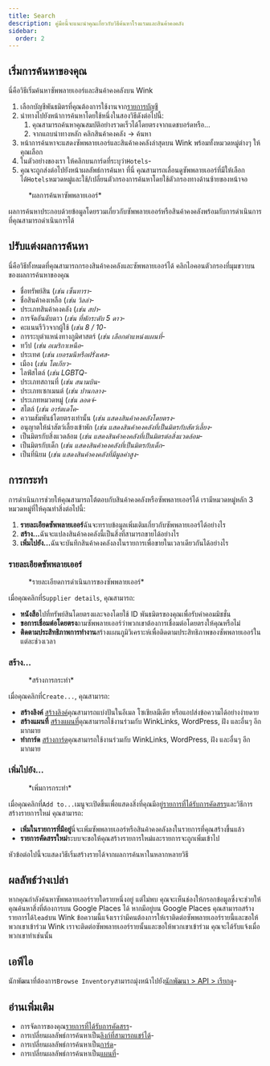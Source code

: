 ```yaml
---
title: Search
description: คู่มือนี้จะแนะนำคุณเกี่ยวกับวิธีค้นหาโรงแรมและสินค้าคงคลัง
sidebar:
  order: 2
---
```


## เริ่มการค้นหาของคุณ

นี่คือวิธีเริ่มค้นหาซัพพลายเออร์และสินค้าคงคลังบน Wink

1. เลือกบัญชีพันธมิตรที่คุณต้องการใช้งานจาก[รายการบัญชี](https://studio.wink.travel/company/list)
2. นำทางไปยังหน้าการค้นหาโดยใช้หนึ่งในสองวิธีดังต่อไปนี้:
   1. คุณสามารถค้นหาคุณสมบัติอย่างรวดเร็วได้โดยตรงจากแดชบอร์ดหรือ...
   2. จากแถบนำทางหลัก คลิกสินค้าคงคลัง → ค้นหา
3. หน้าการค้นหาจะแสดงซัพพลายเออร์และสินค้าคงคลังล่าสุดบน Wink พร้อมทั้งหมวดหมู่ต่างๆ ให้คุณเลือก
4. ในตัวอย่างของเรา ให้คลิกบนการ์ดที่ระบุว่า`Hotels`-
5. คุณจะถูกส่งต่อไปยังหน้าผลลัพธ์การค้นหา ที่นี่ คุณสามารถเลื่อนดูซัพพลายเออร์ที่มีให้เลือกได้`Hotels`หมวดหมู่และใช้/เปลี่ยนตัวกรองการค้นหาโดยใช้ตัวกรองทางด้านซ้ายของหน้าจอ

<figure>
  <CloudinaryImage width="700" height="570" resize="scale" quality="best" alt="ผลการค้นหา" src="academy/search-results" errorImage="noimage_opaque_nyrtl0.png" />

  <figcaption>*ผลการค้นหาซัพพลายเออร์*</figcaption>
</figure>


ผลการค้นหาประกอบด้วยข้อมูลโดยรวมเกี่ยวกับซัพพลายเออร์หรือสินค้าคงคลังพร้อมกับการดำเนินการที่คุณสามารถดำเนินการได้

## ปรับแต่งผลการค้นหา

นี่คือวิธีทั้งหมดที่คุณสามารถกรองสินค้าคงคลังและซัพพลายเออร์ได้ คลิกไอคอนตัวกรองที่มุมขวาบนของผลการค้นหาของคุณ

* ชื่อทรัพย์สิน (*เช่น เซ็นทารา*-
* ชื่อสินค้าคงเหลือ (*เช่น วิลล่า*-
* ประเภทสินค้าคงคลัง (*เช่น สปา*-
* การจัดอันดับดาว (*เช่น ที่พักระดับ 5 ดาว*-
* คะแนนรีวิวจากผู้ใช้ (*เช่น 8 / 10*-
* การระบุตำแหน่งทางภูมิศาสตร์ (*เช่น เลือกตำแหน่งแผนที่*-
* ทวีป (*เช่น อเมริกาเหนือ*-
* ประเทศ (*เช่น เยอรมนีหรือฝรั่งเศส*-
* เมือง (*เช่น โตเกียว*-
* ไลฟ์สไตล์ (*เช่น LGBTQ*-
* ประเภทสถานที่ (*เช่น สนามบิน*-
* ประเภทเซกเมนต์ (*เช่น ปานกลาง*-
* ประเภทหมวดหมู่ (*เช่น ลอดจ์*-
* สไตล์ (*เช่น อาร์ตเดโค*-
* ความสัมพันธ์โดยตรงเท่านั้น (*เช่น แสดงสินค้าคงคลังโดยตรง*-
* อนุญาตให้นำสัตว์เลี้ยงเข้าพัก (*เช่น แสดงสินค้าคงคลังที่เป็นมิตรกับสัตว์เลี้ยง*-
* เป็นมิตรกับสิ่งแวดล้อม (*เช่น แสดงสินค้าคงคลังที่เป็นมิตรต่อสิ่งแวดล้อม*-
* เป็นมิตรกับเด็ก (*เช่น แสดงสินค้าคงคลังที่เป็นมิตรกับเด็ก*-
* เป็นที่นิยม (*เช่น แสดงสินค้าคงคลังที่มีมูลค่าสูง*-

## การกระทำ

การดำเนินการช่วยให้คุณสามารถโต้ตอบกับสินค้าคงคลังหรือซัพพลายเออร์ได้ เรามีหมวดหมู่หลัก 3 หมวดหมู่ที่ให้คุณทำสิ่งต่อไปนี้:

1. **รายละเอียดซัพพลายเออร์**ฉันจะทราบข้อมูลเพิ่มเติมเกี่ยวกับซัพพลายเออร์ได้อย่างไร
2. **สร้าง...**&#xE09;ันจะแปลงสินค้าคงคลังนี้เป็นสิ่งที่สามารถขายได้อย่างไร
3. **เพิ่มไปยัง...**&#xE09;ันจะบันทึกสินค้าคงคลังลงในรายการเพื่อขายในเวลาเดียวกันได้อย่างไร

### รายละเอียดซัพพลายเออร์

<figure>
  <CloudinaryImage width="350" height="190" resize="scale" quality="best" alt="รายละเอียดซัพพลายเออร์" src="academy/supplier-details" errorImage="noimage_opaque_nyrtl0.png" />

  <figcaption>*รายละเอียดการดำเนินการของซัพพลายเออร์*</figcaption>
</figure>


เมื่อคุณคลิกที่`Supplier details`, คุณสามารถ:

* **หนังสือ**ไปที่ทรัพย์สินโดยตรงและจองโดยใช้ ID พันธมิตรของคุณเพื่อรับค่าคอมมิชชั่น
* **ขอการเชื่อมต่อโดยตรง**ถามซัพพลายเออร์ว่าพวกเขาต้องการเชื่อมต่อโดยตรงให้คุณหรือไม่
* **ติดตามประสิทธิภาพการทำงาน**สร้างแผนภูมิวิเคราะห์เพื่อติดตามประสิทธิภาพของซัพพลายเออร์ในแต่ละช่วงเวลา

### สร้าง...

<figure>
  <CloudinaryImage width="350" height="238" resize="scale" quality="best" alt="การกระทำ" src="academy/inventory-actions" errorImage="noimage_opaque_nyrtl0.png" />

  <figcaption>*สร้างการกระทำ*</figcaption>
</figure>


เมื่อคุณคลิกที่`Create...`, คุณสามารถ:

* **สร้างลิงค์** [สร้างลิงค์](/studio/shareable-links)คุณสามารถแบ่งปันในอีเมล โซเชียลมีเดีย หรือแอปส่งข้อความได้อย่างง่ายดาย
* **สร้างแผนที่** [สร้างแผนที่](/studio/maps)คุณสามารถใช้งานร่วมกับ WinkLinks, WordPress, ฝัง และอื่นๆ อีกมากมาย
* **ทำการ์ด** [สร้างการ์ด](/studio/cards)คุณสามารถใช้งานร่วมกับ WinkLinks, WordPress, ฝัง และอื่นๆ อีกมากมาย

### เพิ่มไปยัง...

<figure>
  <CloudinaryImage width="350" height="203" resize="scale" quality="best" alt="การกระทำ" src="academy/add-to" errorImage="noimage_opaque_nyrtl0.png" />

  <figcaption>*เพิ่มการกระทำ*</figcaption>
</figure>


เมื่อคุณคลิกที่`Add to...`เมนูจะเปิดขึ้นเพื่อแสดงสิ่งที่คุณมีอยู่[รายการที่ได้รับการคัดสรร](/studio/curated-lists)และวิธีการสร้างรายการใหม่ คุณสามารถ:

* **เพิ่มในรายการที่มีอยู่**นี่จะเพิ่มซัพพลายเออร์หรือสินค้าคงคลังลงในรายการที่คุณสร้างขึ้นแล้ว
* **รายการคัดสรรใหม่**ระบบจะขอให้คุณสร้างรายการใหม่และรายการจะถูกเพิ่มเข้าไป

หัวข้อต่อไปนี้จะแสดงวิธีเริ่มสร้างรายได้จากผลการค้นหาในหลากหลายวิธี

## ผลลัพธ์ว่างเปล่า

หากคุณกำลังค้นหาซัพพลายเออร์รายใดรายหนึ่งอยู่ แต่ไม่พบ คุณจะเห็นช่องให้กรอกข้อมูลซึ่งจะช่วยให้คุณค้นหาสิ่งที่ต้องการบน Google Places ได้ หากมีอยู่บน Google Places คุณสามารถสร้างรายการได้`lead`บน Wink
ข้อความนี้แจ้งเราว่ามีคนต้องการให้เราติดต่อซัพพลายเออร์รายนี้และขอให้พวกเขาเข้าร่วม Wink เราจะติดต่อซัพพลายเออร์รายนั้นและขอให้พวกเขาเข้าร่วม คุณจะได้รับแจ้งเมื่อพวกเขาทำเช่นนั้น

## เอพีไอ

นักพัฒนาที่ต้องการ`Browse Inventory`สามารถมุ่งหน้าไปยัง[นักพัฒนา > API > เรียกดู](/developers/apis/#browse-api)-

## อ่านเพิ่มเติม

* การจัดการของคุณ[รายการที่ได้รับการคัดสรร](/studio/curated-lists)-
* การเปลี่ยนผลลัพธ์การค้นหาเป็น[ลิงก์ที่สามารถแชร์ได้](/studio/shareable-links)-
* การเปลี่ยนผลลัพธ์การค้นหาเป็น[การ์ด](/studio/cards)-
* การเปลี่ยนผลลัพธ์การค้นหาเป็น[แผนที่](/studio/maps)-

